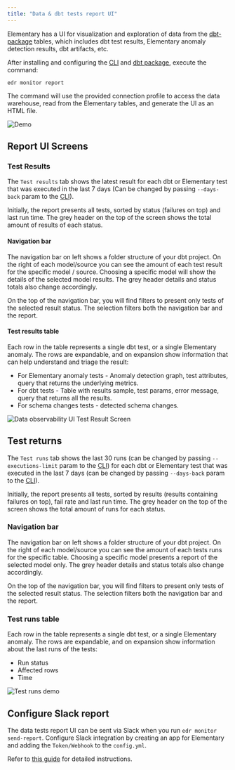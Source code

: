 ```yaml
---
title: "Data & dbt tests report UI"
---
```


Elementary has a UI for visualization and exploration of data from the [dbt-package](../overview/contributions#guide-on-contributing-to-the-dbt-package) tables, which includes dbt test results, Elementary anomaly detection results, dbt artifacts, etc.

After installing and configuring the [CLI](../learn/cli-install) and [dbt package](../getting-started/quickstart-data-monitoring#install-the-dbt-package), execute the command:

```shell
edr monitor report
```

The command will use the provided connection profile to access the data warehouse, read from the Elementary tables, and generate the UI as an HTML file.

<img src="https://res.cloudinary.com/mintlify/image/upload/v1659306763/elementary/Demo-2-screens_iuh0ek.gif" alt="Demo" />

## Report UI Screens

### Test Results

The `Test results` tab shows the latest result for each dbt or Elementary test that was executed in the last 7 days (Can be changed by passing `--days-back` param to the [CLI](../learn/cli-advanced)).

Initially, the report presents all tests, sorted by status (failures on top) and last run time. The grey header on the top of the screen shows the total amount of results of each status.

#### Navigation bar

The navigation bar on left shows a folder structure of your dbt project. On the right of each model/source you can see the amount of each test result for the specific model / source. Choosing a specific model will show the details of the selected model results. The grey header details and status totals also change accordingly.

On the top of the navigation bar, you will find filters to present only tests of the selected result status. The selection filters both the navigation bar and the report.

#### Test results table

Each row in the table represents a single dbt test, or a single Elementary anomaly.
The rows are expandable, and on expansion show information that can help understand and triage the result:

- For Elementary anomaly tests - Anomaly detection graph, test attributes, query that returns the underlying metrics.
- For dbt tests - Table with results sample, test params, error message, query that returns all the results.
- For schema changes tests - detected schema changes.

<img
  src="https://res.cloudinary.com/mintlify/image/upload/v1659307277/elementary/data-observability-ui-test-results-screen_sbwhjl.gif"
  alt="Data observability UI Test Result Screen"
/>

## Test returns

The `Test runs` tab shows the last 30 runs (can be changed by passing `--executions-limit` param to the [CLI](../learn/cli-advanced)) for each dbt or Elementary test that was executed in the last 7 days (can be changed by passing `--days-back` param to the [CLI](../learn/cli-advanced)).

Initially, the report presents all tests, sorted by results (results containing failures on top), fail rate and last run time. The grey header on the top of the screen shows the total amount of runs for each status.

### Navigation bar

The navigation bar on left shows a folder structure of your dbt project. On the right of each model/source you can see the amount of each tests runs for the specific table. Choosing a specific model presents a report of the selected model only. The grey header details and status totals also change accordingly.

On the top of the navigation bar, you will find filters to present only tests of the selected result status. The selection filters both the navigation bar and the report.

### Test runs table

Each row in the table represents a single dbt test, or a single Elementary anomaly.
The rows are expandable, and on expansion show information about the last runs of the tests:

- Run status
- Affected rows
- Time

<img src="https://res.cloudinary.com/mintlify/image/upload/v1659307036/elementary/Test-Runs-video-demo_pggkw3.gif" alt="Test runs demo" />

## Configure Slack report

The data tests report UI can be sent via Slack when you run `edr monitor send-report`.
Configure Slack integration by creating an app for Elementary and adding the `Token/Webhook` to the `config.yml`.

Refer to [this guide](../guides/slack-alerts) for detailed instructions.
